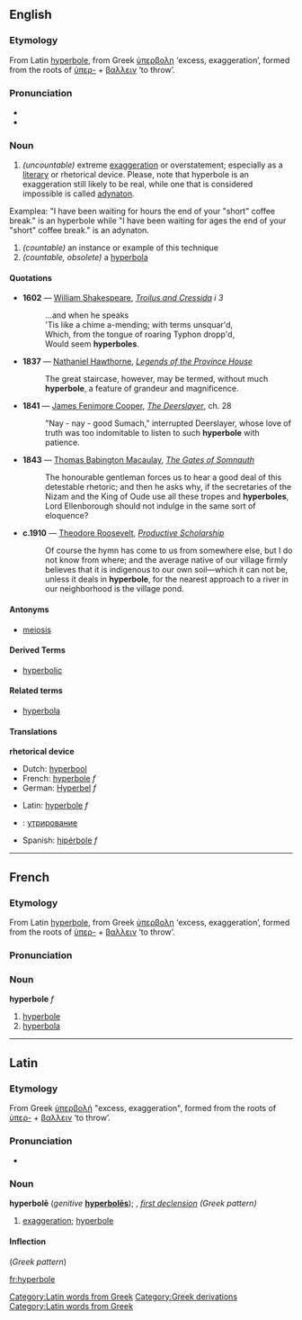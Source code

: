 ==English==
===Etymology===
From Latin [[hyperbole#Latin|hyperbole]], from Greek [[ὑπερβολη]] ‘excess, exaggeration’, formed from the roots of [[ὑπερ-]] + [[βαλλειν]] ‘to throw’.

===Pronunciation===
*{{IPA|/haɪ'pɜ:bəli/}}
*{{audio|en-us-hyperbole.ogg|Audio (US)}}

===Noun===
{{en-noun|hyperbole|hyperboles}}
# ''(uncountable)'' extreme [[exaggeration]] or overstatement; especially as a [[literary]] or rhetorical device. Please, note that hyperbole is an exaggeration still likely to be real, while one that is considered impossible is called [[adynaton]].
Examplea: "I have been waiting for hours the end of your "short" coffee break." is an hyperbole while
"I have been waiting for ages the end of your "short" coffee break." is an adynaton.
# ''(countable)'' an instance or example of this technique
# ''(countable, obsolete)'' a [[hyperbola]]

====Quotations====
{{timeline|
1600s=1602|
1800s=1837 1841 1843|
1900s=1910}}
*'''1602''' — [[w:William Shakespeare|William Shakespeare]], ''[[s:Troilus and Cressida|Troilus and Cressida]] i 3''
*:...and when he speaks<br/>'Tis like a chime a-mending; with terms unsquar'd,<br/>Which, from the tongue of roaring Typhon dropp'd,<br/>Would seem '''hyperboles'''.
*'''1837''' — [[w:Nathaniel Hawthorne|Nathaniel Hawthorne]], ''[[s:Legends of the Province House|Legends of the Province House]]''
*:The great staircase, however, may be termed, without much '''hyperbole''', a feature of grandeur and magnificence.
*'''1841''' — [[w:James Fenimore Cooper|James Fenimore Cooper]], ''[[s:The Deerslayer|The Deerslayer]]'', ch. 28
*:"Nay - nay - good Sumach," interrupted Deerslayer, whose love of truth was too indomitable to listen to such '''hyperbole''' with patience.
*'''1843''' — [[w:Thomas Babington Macaulay|Thomas Babington Macaulay]], ''[[s:The Gates of Somnauth|The Gates of Somnauth]]''
*:The honourable gentleman forces us to hear a good deal of this detestable rhetoric; and then he asks why, if the secretaries of the Nizam and the King of Oude use all these tropes and '''hyperboles''', Lord Ellenborough should not indulge in the same sort of eloquence?
*'''c.1910''' — [[w:Theodore Roosevelt|Theodore Roosevelt]], ''[[s:Productive Scholarship|Productive Scholarship]]''
*:Of course the hymn has come to us from somewhere else, but I do not know from where; and the average native of our village firmly believes that it is indigenous to our own soil—which it can not be, unless it deals in '''hyperbole''', for the nearest approach to a river in our neighborhood is the village pond.

====Antonyms====
* [[meiosis]]
====Derived Terms====
*[[hyperbolic]]
====Related terms====
*[[hyperbola]]

====Translations====
'''rhetorical device'''
{{top}}
*Dutch: [[hyperbool]]
*French: [[hyperbole#French|hyperbole]] ''f''
*German: [[Hyperbel]] ''f''
{{mid}}
*Latin: [[hyperbole#Latin|hyperbole]] ''f''
* {{ru}}: [[утрирование]] {{n}}
*Spanish: [[hipérbole]] ''f''
{{bottom}}
[[Category:Latin words from Greek]]  [[Category:Greek derivations]]
----

==French==
===Etymology===
From Latin [[hyperbole#Latin|hyperbole]], from Greek [[ὑπερβολη]] ‘excess, exaggeration’, formed from the roots of [[ὑπερ-]] + [[βαλλειν]] ‘to throw’.

===Pronunciation===
{{IPA|/ipɛʀbɔl/}}

===Noun===
'''hyperbole''' ''f''
# [[hyperbole#English|hyperbole]]
# [[hyperbola]]

----

==Latin==
[[Category:Latin words from Greek]]
===Etymology===
From Greek [[ὑπερβολη|ὑπερβολή]] "excess, exaggeration", formed from the roots of [[ὑπερ-]] + [[βαλλειν]] ‘to throw’.
===Pronunciation===
*{{IPA|/hʏˈpɛːr.bɔ.leː/}}
===Noun===
'''hyperbolē''' (''genitive'' '''[[hyperboles|hyperbolēs]]'''); {{f}}, ''[[Wiktionary Appendix:Latin first declension|first declension]] (Greek pattern)'' 

#[[exaggeration]]; [[#English|hyperbole]]

====Inflection====
{{ladecl1}} (''Greek pattern'')
{{la-decl-1st-Greek|hyperbol}}

[[fr:hyperbole]]